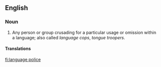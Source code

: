 ==English==

===Noun===
{{infl|en|noun|head=[[language]] [[police]]}}

# Any person or group crusading for a particular usage or omission within a language; also called ''language cops'', ''tongue troopers''.

====Translations====
{{trans-top|language police}}
{{trans-mid}}
{{trans-bottom}}

[[fi:language police]]